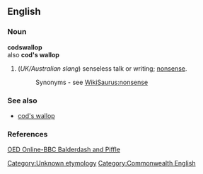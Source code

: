 ==English==
===Noun===
'''codswallop''' <br />
also '''cod's wallop'''

#(''UK/Australian slang'') senseless talk or writing; [[nonsense]].
#:Synonyms - see [[WikiSaurus:nonsense]]

===See also===
*[[cod's wallop]]

===References===
[http://oed.com/bbcwords/codswallop-new.html OED Online-BBC Balderdash and Piffle]

[[Category:Unknown etymology]]
[[Category:Commonwealth English]]